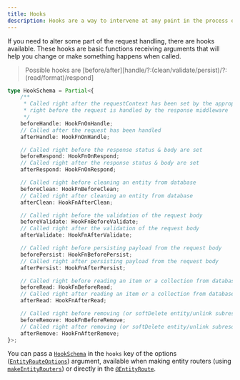 ```yaml
---
title: Hooks
description: Hooks are a way to intervene at any point in the process of a request handling.
---
```


If you need to alter some part of the request handling, there are hooks available. These hooks are basic functions
receiving arguments that will help you change or make something happens when called.

> Possible hooks are [before/after][handle/?:(clean/validate/persist)/?:(read/format)/respond]

```typescript
type HookSchema = Partial<{
    /**
     * Called right after the requestContext has been set by the appropriate middleware &
     * right before the request is handled by the response middleware
     */
    beforeHandle: HookFnOnHandle;
    // Called after the request has been handled
    afterHandle: HookFnOnHandle;

    // Called right before the response status & body are set
    beforeRespond: HookFnOnRespond;
    // Called right after the response status & body are set
    afterRespond: HookFnOnRespond;

    // Called right before cleaning an entity from database
    beforeClean: HookFnBeforeClean;
    // Called right after cleaning an entity from database
    afterClean: HookFnAfterClean;

    // Called right before the validation of the request body
    beforeValidate: HookFnBeforeValidate;
    // Called right after the validation of the request body
    afterValidate: HookFnAfterValidate;

    // Called right before persisting payload from the request body
    beforePersist: HookFnBeforePersist;
    // Called right after persisting payload from the request body
    afterPersist: HookFnAfterPersist;

    // Called right before reading an item or a collection from database
    beforeRead: HookFnBeforeRead;
    // Called right after reading an item or a collection from database
    afterRead: HookFnAfterRead;

    // Called right before removing (or softDelete entity/unlink subresource) an entity from database
    beforeRemove: HookFnBeforeRemove;
    // Called right after removing (or softDelete entity/unlink subresource) an entity from database
    afterRemove: HookFnAfterRemove;
}>;
```

You can pass a [`HookSchema`](/definitions#hookschema) in the `hooks` key of the options
([`EntityRouteOptions`](/definitions#entityrouteoptions)) argument, available when making entity routers (using
[`makeEntityRouters`](/definitions#makeentityrouters)) or directly in the [`@EntityRoute`](/definitions#entityroute).
